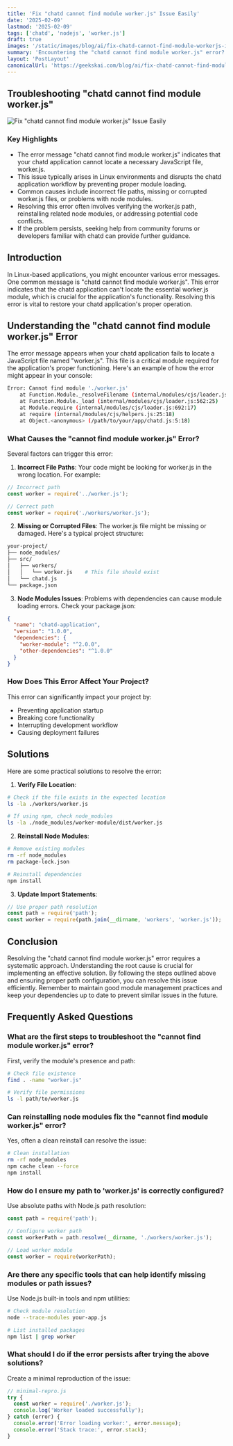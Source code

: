 ```yaml
---
title: 'Fix "chatd cannot find module worker.js" Issue Easily'
date: '2025-02-09'
lastmod: '2025-02-09'
tags: ['chatd', 'nodejs', 'worker.js']
draft: true
images: '/static/images/blog/ai/fix-chatd-cannot-find-module-workerjs-issue-easily.png'
summary: 'Encountering the "chatd cannot find module worker.js" error? Learn how to troubleshoot and resolve this issue quickly to ensure seamless chat functionality.'
layout: 'PostLayout'
canonicalUrl: 'https://geekskai.com/blog/ai/fix-chatd-cannot-find-module-workerjs-issue-easily/'
---
```


## Troubleshooting "chatd cannot find module worker.js"

![Fix "chatd cannot find module worker.js" Issue Easily](/static/images/blog/ai/chatd-cannot-find-module-worker.png)
 
### Key Highlights
- The error message "chatd cannot find module worker.js" indicates that your chatd application cannot locate a necessary JavaScript file, worker.js.
- This issue typically arises in Linux environments and disrupts the chatd application workflow by preventing proper module loading.
- Common causes include incorrect file paths, missing or corrupted worker.js files, or problems with node modules.
- Resolving this error often involves verifying the worker.js path, reinstalling related node modules, or addressing potential code conflicts.
- If the problem persists, seeking help from community forums or developers familiar with chatd can provide further guidance.

## Introduction

In Linux-based applications, you might encounter various error messages. One common message is "chatd cannot find module worker.js". This error indicates that the chatd application can't locate the essential worker.js module, which is crucial for the application's functionality. Resolving this error is vital to restore your chatd application's proper operation.

## Understanding the "chatd cannot find module worker.js" Error

The error message appears when your chatd application fails to locate a JavaScript file named "worker.js". This file is a critical module required for the application's proper functioning. Here's an example of how the error might appear in your console:

```bash
Error: Cannot find module './worker.js'
    at Function.Module._resolveFilename (internal/modules/cjs/loader.js:636:15)
    at Function.Module._load (internal/modules/cjs/loader.js:562:25)
    at Module.require (internal/modules/cjs/loader.js:692:17)
    at require (internal/modules/cjs/helpers.js:25:18)
    at Object.<anonymous> (/path/to/your/app/chatd.js:5:18)
```

### What Causes the "cannot find module worker.js" Error?

Several factors can trigger this error:

1. **Incorrect File Paths**: Your code might be looking for worker.js in the wrong location. For example:

```javascript
// Incorrect path
const worker = require('../worker.js');

// Correct path
const worker = require('./workers/worker.js');
```

2. **Missing or Corrupted Files**: The worker.js file might be missing or damaged. Here's a typical project structure:

```bash
your-project/
├── node_modules/
├── src/
│   ├── workers/
│   │   └── worker.js    # This file should exist
│   └── chatd.js
└── package.json
```

3. **Node Modules Issues**: Problems with dependencies can cause module loading errors. Check your package.json:

```json
{
  "name": "chatd-application",
  "version": "1.0.0",
  "dependencies": {
    "worker-module": "^2.0.0",
    "other-dependencies": "^1.0.0"
  }
}
```

### How Does This Error Affect Your Project?

This error can significantly impact your project by:
- Preventing application startup
- Breaking core functionality
- Interrupting development workflow
- Causing deployment failures

## Solutions

Here are some practical solutions to resolve the error:

1. **Verify File Location**:
```bash
# Check if the file exists in the expected location
ls -la ./workers/worker.js

# If using npm, check node_modules
ls -la ./node_modules/worker-module/dist/worker.js
```

2. **Reinstall Node Modules**:
```bash
# Remove existing modules
rm -rf node_modules
rm package-lock.json

# Reinstall dependencies
npm install
```

3. **Update Import Statements**:
```javascript
// Use proper path resolution
const path = require('path');
const worker = require(path.join(__dirname, 'workers', 'worker.js'));
```

## Conclusion

Resolving the "chatd cannot find module worker.js" error requires a systematic approach. Understanding the root cause is crucial for implementing an effective solution. By following the steps outlined above and ensuring proper path configuration, you can resolve this issue efficiently. Remember to maintain good module management practices and keep your dependencies up to date to prevent similar issues in the future.

## Frequently Asked Questions

### What are the first steps to troubleshoot the "cannot find module worker.js" error?

First, verify the module's presence and path:

```bash
# Check file existence
find . -name "worker.js"

# Verify file permissions
ls -l path/to/worker.js
```

### Can reinstalling node modules fix the "cannot find module worker.js" error?

Yes, often a clean reinstall can resolve the issue:

```bash
# Clean installation
rm -rf node_modules
npm cache clean --force
npm install
```

### How do I ensure my path to 'worker.js' is correctly configured?

Use absolute paths with Node.js path resolution:

```javascript
const path = require('path');

// Configure worker path
const workerPath = path.resolve(__dirname, './workers/worker.js');

// Load worker module
const worker = require(workerPath);
```

### Are there any specific tools that can help identify missing modules or path issues?

Use Node.js built-in tools and npm utilities:

```bash
# Check module resolution
node --trace-modules your-app.js

# List installed packages
npm list | grep worker
```

### What should I do if the error persists after trying the above solutions?

Create a minimal reproduction of the issue:

```javascript
// minimal-repro.js
try {
  const worker = require('./worker.js');
  console.log('Worker loaded successfully');
} catch (error) {
  console.error('Error loading worker:', error.message);
  console.error('Stack trace:', error.stack);
}
```

